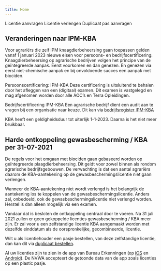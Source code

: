 ```yaml
---
title: Home
---
```


<LinkButtonContainer>
  <LinkButton to="/licenties/licentie-aanvragen">Licentie aanvragen</LinkButton>
  <LinkButton to="/licenties/licentie-verlengen">Licentie verlengen</LinkButton>
  <LinkButton to="/mijn-bureau-erkenningen/duplicaat-pas-aanvragen">
    Duplicaat pas aanvragen
  </LinkButton>
</LinkButtonContainer>

## Veranderingen naar IPM-KBA

Voor agrariërs die zelf IPM knaagdierbeheersing gaan toepassen gelden vanaf 1 januari 2023 nieuwe eisen voor persoons- en bedrijfscertificering.
Knaagdierbeheersing op agrarische bedrijven volgen het principe van de geïntegreerde aanpak. Eerst voorkomen en dan genezen. En genezen via eerst niet-chemische aanpak en bij onvoldoende succes een aanpak met biociden.

Persoonscertificering: IPM-KBA
Deze certificering is uitsluitend te behalen door het afleggen van een (digitaal) examen. Dit examen is vastgelegd en mag afgenomen worden door alle AOC’s en Terra Opleidingen.

Bedrijfscertificering IPM-KBA
Een agrarische bedrijf dient een audit aan te vragen bij een organisatie naar keuze. Dit kan via [bedrijfsregister IPM-KBA](https://administratie.erkenningen.nl/Default.aspx?tabid=302)

KBA heeft een geldigheidsduur tot uiterlijk 1-1-2023. Daarna is het niet meer bruikbaar.

## Harde ontkoppeling gewasbescherming / KBA per 31-07-2021

De regels voor het omgaan met biociden gaan gebaseerd worden op geïntegreerde plaagdierbeheersing. Dit geldt voor zowel binnen als rondom agrarische bedrijfsgebouwen. De verwachting is dat een aantal agrariërs daarom de KBA-aantekening op de gewasbeschermingslicentie niet gaan verlengen.

Wanneer de KBA-aantekening niet wordt verlengd is het belangrijk de aantekening los te koppelen van de gewasbeschermingslicentie. Anders zal, onbedoeld, ook de gewasbeschermingslicentie niet verlengd worden. Herstel is dan alleen mogelijk via een examen.

Vandaar dat is besloten de ontkoppeling centraal door te voeren. Na 31 juli 2021 zullen er geen gekoppelde licenties gewasbescherming / KBA meer zijn. Er zal voor u een zelfstandige licentie KBA aangemaakt worden met dezelfde einddatum als de oorspronkelijke, gecombineerde, licentie.

Wilt u als licentiehouder een pasje bestellen, van deze zelfstandige licentie, dan kan dit via [duplicaat bestellen](/mijn-bureau-erkenningen/duplicaat-pas-aanvragen).

Al uw licenties zijn te zien in de app van Bureau Erkenningen (op [iOS](https://apps.apple.com/nl/app/bureau-erkenningen/id1058457481?l=en) en [Android](https://play.google.com/store/apps/details?id=nl.bureauerkenningen&hl=nl&gl=US)). De NVWA accepteert de getoonde data van de app zoals licenties op een plastic pasje.
